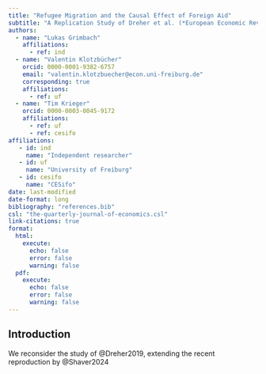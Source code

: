 ```yaml
---
title: "Refugee Migration and the Causal Effect of Foreign Aid"
subtitle: "A Replication Study of Dreher et al. (*European Economic Review*, 2019)"
authors: 
  - name: "Lukas Grimbach"
    affiliations:
      - ref: ind
  - name: "Valentin Klotzbücher"
    orcid: 0000-0001-9382-6757
    email: "valentin.klotzbuecher@econ.uni-freiburg.de"
    corresponding: true
    affiliations:
      - ref: uf
  - name: "Tim Krieger"
    orcid: 0000-0003-0045-9172
    affiliations:
      - ref: uf
      - ref: cesifo
affiliations:
   - id: ind 
     name: "Independent researcher" 
   - id: uf 
     name: "University of Freiburg" 
   - id: cesifo
     name: "CESifo" 
date: last-modified
date-format: long
bibliography: "references.bib"
csl: "the-quarterly-journal-of-economics.csl"
link-citations: true
format: 
  html:
    execute:
      echo: false
      error: false
      warning: false
  pdf:
    execute:
      echo: false
      error: false
      warning: false
---
```


## Introduction

We reconsider the study of @Dreher2019, extending the recent reproduction by @Shaver2024







